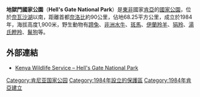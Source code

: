 {{Infobox protected area
| name = 地獄門國家公園
| iucn_category = II
| map = Kenya
| relief = 1
| map_caption = 
| map_width = 
| location = {{flag|Kenya}}[[裂谷省|裂谷省]]
| nearest_city = [[奈洛比|奈洛比]]
| lat_d = 0
| lat_m = 54
| lat_s = 57
| lat_NS = S
| long_d = 36
| long_m = 18
| long_s = 48
| long_EW = E
| area = 68.25平方公里
| established = 1984年
| visitation_num = 
| visitation_year = 
| governing_body  = [[肯亞野生生物服務署|肯亞野生生物服務署]]
}}

'''地獄門國家公園'''（'''Hell's Gate National Park'''）是[[東非|東非]]國家[[肯亞|肯亞]]的[[國家公園|國家公園]]，位於[[奈瓦沙湖|奈瓦沙湖]]以南，距離首都[[奈洛比|奈洛比]]約90公里，佔地68.25平方公里，成立於1984年，海拔高度1,900米，野生動物有[[蹄兔目|蹄兔]]、[[非洲水牛|非洲水牛]]、[[斑馬|斑馬]]、[[伊蘭羚羊|伊蘭羚羊]]、[[狷羚|狷羚]]、[[湯氏瞪羚|湯氏瞪羚]]、[[鬣狗科|鬣狗]]等。

==外部連結==
* [http://www.kws.org/kws/parks/parks_reserves/HGNP.html Kenya Wildlife Service – Hell's Gate National Park]{{dead link|date=2017年12月 |bot=InternetArchiveBot |fix-attempted=yes }}

{{Kenya-stub}}
{{肯亞國家公園}}

{{DEFAULTSORT:Hell's Gate}}
[[Category:肯尼亚国家公园|Category:肯尼亚国家公园]]
[[Category:1984年設立的保護區|Category:1984年設立的保護區]]
[[Category:1984年肯亞建立|Category:1984年肯亞建立]]